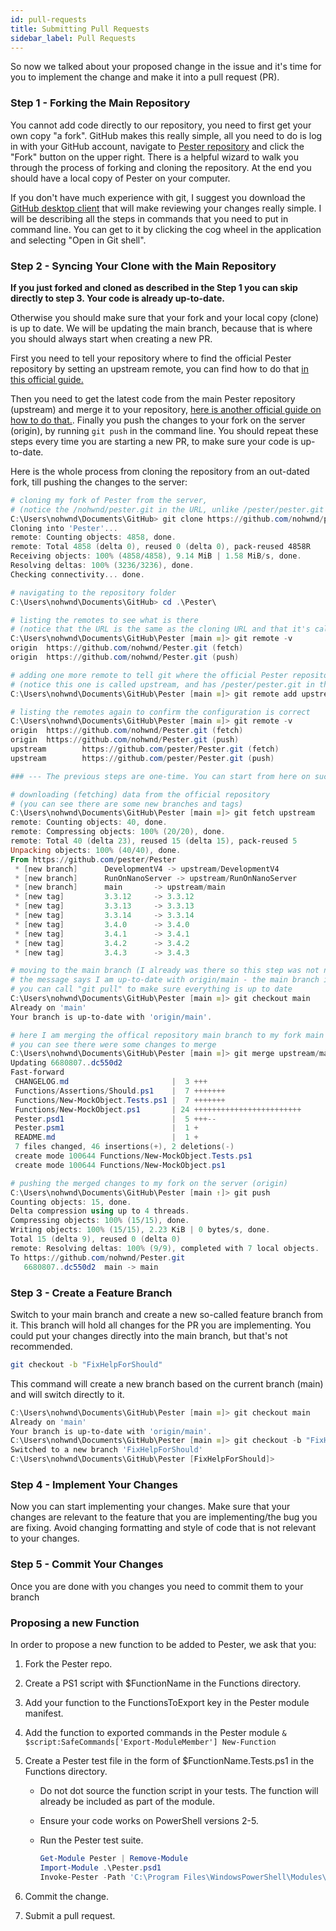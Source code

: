 ```yaml
---
id: pull-requests
title: Submitting Pull Requests
sidebar_label: Pull Requests
---
```


So now we talked about your proposed change in the issue and it's time for you to implement the change and make it into a pull request (PR).

### Step 1 - Forking the Main Repository

You cannot add code directly to our repository, you need to first get your own copy "a fork". GitHub makes this really simple, all you need to do is log in with your GitHub account, navigate to [Pester repository](https://github.com/pester/Pester) and click the "Fork" button on the upper right. There is a helpful wizard to walk you through the process of forking and cloning the repository. At the end you should have a local copy of Pester on your computer.

If you don't have much experience with git, I suggest you download the [GitHub desktop client](https://desktop.github.com/) that will make reviewing your changes really simple. I will be describing all the steps in commands that you need to put in command line. You can get to it by clicking the cog wheel in the application and selecting "Open in Git shell".

### Step 2 - Syncing Your Clone with the Main Repository

__If you just forked and cloned as described in the Step 1 you can skip directly to step 3. Your code is already up-to-date.__

Otherwise you should make sure that your fork and your local copy (clone) is up to date. We will be updating the main branch, because that is where you should always start when creating a new PR.

First you need to tell your repository where to find the official Pester repository by setting an upstream remote, you can find how to do that [in this official guide.](https://help.github.com/articles/configuring-a-remote-for-a-fork/)

Then you need to get the latest code from the main Pester repository (upstream) and merge it to your repository, [here is another official guide on how to do that.](https://help.github.com/articles/syncing-a-fork/). Finally you push the changes to your fork on the server (origin), by running `git push` in the command line. You should repeat these steps every time you are starting a new PR, to make sure your code is up-to-date.

Here is the whole process from cloning the repository from an out-dated fork, till pushing the changes to the server:

```powershell
# cloning my fork of Pester from the server,
# (notice the /nohwnd/pester.git in the URL, unlike /pester/pester.git of the official repository)
C:\Users\nohwnd\Documents\GitHub> git clone https://github.com/nohwnd/pester.git
Cloning into 'Pester'...
remote: Counting objects: 4858, done.
remote: Total 4858 (delta 0), reused 0 (delta 0), pack-reused 4858R
Receiving objects: 100% (4858/4858), 9.14 MiB | 1.58 MiB/s, done.
Resolving deltas: 100% (3236/3236), done.
Checking connectivity... done.

# navigating to the repository folder
C:\Users\nohwnd\Documents\GitHub> cd .\Pester\

# listing the remotes to see what is there
# (notice that the URL is the same as the cloning URL and that it's called origin)
C:\Users\nohwnd\Documents\GitHub\Pester [main ≡]> git remote -v
origin  https://github.com/nohwnd/Pester.git (fetch)
origin  https://github.com/nohwnd/Pester.git (push)

# adding one more remote to tell git where the official Pester repository is
# (notice this one is called upstream, and has /pester/pester.git in the URL, unlike the fork)
C:\Users\nohwnd\Documents\GitHub\Pester [main ≡]> git remote add upstream https://github.com/pester/Pester.git

# listing the remotes again to confirm the configuration is correct
C:\Users\nohwnd\Documents\GitHub\Pester [main ≡]> git remote -v
origin  https://github.com/nohwnd/Pester.git (fetch)
origin  https://github.com/nohwnd/Pester.git (push)
upstream        https://github.com/pester/Pester.git (fetch)
upstream        https://github.com/pester/Pester.git (push)

### --- The previous steps are one-time. You can start from here on successive updates. ---

# downloading (fetching) data from the official repository
# (you can see there are some new branches and tags)
C:\Users\nohwnd\Documents\GitHub\Pester [main ≡]> git fetch upstream
remote: Counting objects: 40, done.
remote: Compressing objects: 100% (20/20), done.
remote: Total 40 (delta 23), reused 15 (delta 15), pack-reused 5
Unpacking objects: 100% (40/40), done.
From https://github.com/pester/Pester
 * [new branch]      DevelopmentV4 -> upstream/DevelopmentV4
 * [new branch]      RunOnNanoServer -> upstream/RunOnNanoServer
 * [new branch]      main       -> upstream/main
 * [new tag]         3.3.12     -> 3.3.12
 * [new tag]         3.3.13     -> 3.3.13
 * [new tag]         3.3.14     -> 3.3.14
 * [new tag]         3.4.0      -> 3.4.0
 * [new tag]         3.4.1      -> 3.4.1
 * [new tag]         3.4.2      -> 3.4.2
 * [new tag]         3.4.3      -> 3.4.3

# moving to the main branch (I already was there so this step was not necessary.)
# the message says I am up-to-date with origin/main - the main branch in my fork on the server.
# you can call "git pull" to make sure everything is up to date
C:\Users\nohwnd\Documents\GitHub\Pester [main ≡]> git checkout main
Already on 'main'
Your branch is up-to-date with 'origin/main'.

# here I am merging the offical repository main branch to my fork main branch
# you can see there were some changes to merge
C:\Users\nohwnd\Documents\GitHub\Pester [main ≡]> git merge upstream/main
Updating 6680807..dc550d2
Fast-forward
 CHANGELOG.md                       |  3 +++
 Functions/Assertions/Should.ps1    |  7 +++++++
 Functions/New-MockObject.Tests.ps1 |  7 +++++++
 Functions/New-MockObject.ps1       | 24 ++++++++++++++++++++++++
 Pester.psd1                        |  5 +++--
 Pester.psm1                        |  1 +
 README.md                          |  1 +
 7 files changed, 46 insertions(+), 2 deletions(-)
 create mode 100644 Functions/New-MockObject.Tests.ps1
 create mode 100644 Functions/New-MockObject.ps1

# pushing the merged changes to my fork on the server (origin)
C:\Users\nohwnd\Documents\GitHub\Pester [main ↑]> git push
Counting objects: 15, done.
Delta compression using up to 4 threads.
Compressing objects: 100% (15/15), done.
Writing objects: 100% (15/15), 2.23 KiB | 0 bytes/s, done.
Total 15 (delta 9), reused 0 (delta 0)
remote: Resolving deltas: 100% (9/9), completed with 7 local objects.
To https://github.com/nohwnd/Pester.git
   6680807..dc550d2  main -> main
```

### Step 3 - Create a Feature Branch

Switch to your main branch and create a new so-called feature branch from it. This branch will hold all changes for the PR you are implementing. You could put your changes directly into the main branch, but that's not recommended.

```bash
git checkout -b "FixHelpForShould"
```

This command will create a new branch based on the current branch (main) and will switch directly to it.

```powershell
C:\Users\nohwnd\Documents\GitHub\Pester [main ≡]> git checkout main
Already on 'main'
Your branch is up-to-date with 'origin/main'.
C:\Users\nohwnd\Documents\GitHub\Pester [main ≡]> git checkout -b "FixHelpForShould"
Switched to a new branch 'FixHelpForShould'
C:\Users\nohwnd\Documents\GitHub\Pester [FixHelpForShould]>
```

### Step 4 - Implement Your Changes

Now you can start implementing your changes. Make sure that your changes are relevant to the feature that you are implementing/the bug you are fixing. Avoid changing formatting and style of code that is not relevant to your changes.

### Step 5 - Commit Your Changes

Once you are done with you changes you need to commit them to your branch

### Proposing a new Function

In order to propose a new function to be added to Pester, we ask that you:

1. Fork the Pester repo.
2. Create a PS1 script with $FunctionName in the Functions directory.
3. Add your function to the FunctionsToExport key in the Pester module manifest.
4. Add the function to exported commands in the Pester module
   `& $script:SafeCommands['Export-ModuleMember'] New-Function`
5. Create a Pester test file in the form of $FunctionName.Tests.ps1 in the Functions directory.
   - Do not dot source the function script in your tests. The function will already be included as part of the module.
   - Ensure your code works on PowerShell versions 2-5.
   - Run the Pester test suite.

        ```powershell
        Get-Module Pester | Remove-Module
        Import-Module .\Pester.psd1
        Invoke-Pester -Path 'C:\Program Files\WindowsPowerShell\Modules\Pester\Functions'
        ```

6. Commit the change.
7. Submit a pull request.
